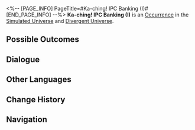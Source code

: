 <%-- [PAGE_INFO]
PageTitle=#Ka-ching! IPC Banking (I)#
[END_PAGE_INFO] --%>
{{Stub}}
{{Simulated Universe Event Infobox
|id            = 14301
|title         = 
|image         = Occurrence IPC.png
|domains_su    = Unknown
|domains_swarm = Unknown
|domains_gng   = Unknown
|domains_du    = Unknown
|domains_und   = Unknown
|requirements  = 
|prev          = 
|next          = 
|characters    = 
|factions      = 
|order         = 031
|order_du      = 052
}}
'''Ka-ching! IPC Banking (I)''' is an [[Divergent Universe/Occurrence|Occurrence]] in the [[Simulated Universe]] and [[Divergent Universe]].

==Possible Outcomes==
{{Possible Outcomes
|choice_1 = Tamper with the bank teller's memory.
|result_1 = Obtain 200 Cosmic Fragment(s).
|path_1   = Remembrance
|modes_1  = swarm

|choice_2 = Show off your muscles to the teller!
|result_2 = Turn the tables and collect protection money from him instead! Enter battle 1 time and obtain 300 Cosmic Fragment(s) after achieving victory.
|path_2   = Preservation
|modes_2  = swarm

|choice_3 = Deposit 100 Cosmic Fragment(s).
|result_3 = Upon your next encounter, you can withdraw 200 Cosmic Fragments.

|choice_4 = Deposit 150 Cosmic Fragment(s).
|result_4 = Upon your next encounter, you can withdraw 400 Cosmic Fragments.
|modes_4  = gng,su,swarm

|choice_5 = Deposit 200 Cosmic Fragment(s).
|result_5 = Upon your next encounter, you can withdraw 600 Cosmic Fragments.
|modes_5  = gng,su,swarm

|choice_6 = Deposit 150 Cosmic Fragment(s).
|result_6 = Obtain 1 Curio(s) of 1-star rarity. You can withdraw 400 Cosmic Fragments at your next encounter with this.
|modes_6  = du

|choice_7 = Deposit 200 Cosmic Fragment(s).
|result_7 = Obtain 1 Curio(s) of 2-star rarity. You can withdraw 600 Cosmic Fragments at your next encounter with this.
|modes_7  = du

|choice_8 = Deposit 200 Cosmic Fragments.
|result_8 = Obtain 2 Curio(s). You can withdraw 400 Cosmic Fragments at your next encounter with this.
|modes_8  = und

|choice_9 = Deposit 300 Cosmic Fragments.
|result_9 = Obtain 1 Decision Component(s). You can withdraw 600 Cosmic Fragments at your next encounter with this.
|modes_9  = und

|choice_10 = Leave.
|result_10 = You still like to hide Cosmic Fragments under your pillow.
}}
<!--
==Gameplay Notes==
* 
-->
==Dialogue==
{{Dialogue Start}}
:{{tx}}
{{Dialogue End}}

==Other Languages==
{{Other Languages
|en   = Ka-ching! IPC Banking (I)
|zhs  = 咔嚓&mdash;&mdash;星际和平银行！（其一）
|zht  = 喀嚓&mdash;&mdash;星際和平銀行！（其一）
|ja   = カチャッ――スターピース{{Rubi|銀行|ぎんこう}}！（1）
|ko   = 찰칵&mdash;&mdash;스타피스 컴퍼니! (1)
|es   = El banco de la Corporación I
|fr   = Cent patates&nbsp;! CPI Banque (I)
|ru   = Щёлк! Банк Межзвёздного мира I
|th   = ชิ้ง! ธนาคารสันติภาพแห่งดวงดาว! (1)
|vi   = Tách! Ngân Hàng Hành Tinh Hòa Bình 1
|de   = Klingeling! IFK-Bank (Teil 1)
|id   = *Cekring*! Bank IPC (1)
|pt   = Dindin! Serviços Bancários da CPI (I)
}}

==Change History==
{{Change History|null}}

==Navigation==
{{Occurrence Navbox}}
